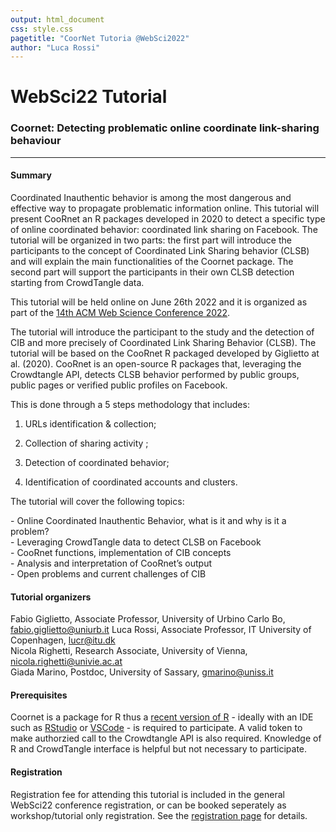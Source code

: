 ```yaml
---
output: html_document
css: style.css
pagetitle: "CoorNet Tutoria @WebSci2022"
author: "Luca Rossi"
---
```


#  WebSci22 Tutorial

### Coornet: Detecting problematic online coordinate link-sharing behaviour

------------------------------------------------------------------------

#### Summary

Coordinated Inauthentic behavior is among the most dangerous and effective way to propagate problematic information online. This tutorial will present CooRnet an R packages developed in 2020 to detect a specific type of online coordinated behavior: coordinated link sharing on Facebook. The tutorial will be organized in two parts: the first part will introduce the participants to the concept of Coordinated Link Sharing behavior (CLSB) and will explain the main functionalities of the Coornet package. The second part will support the participants in their own CLSB detection starting from CrowdTangle data.

This tutorial will be held online on June 26th 2022 and it is organized as part of the [14th ACM Web Science Conference 2022](https://websci22.webscience.org/).

The tutorial will introduce the participant to the study and the detection of CIB and more precisely of Coordinated Link Sharing Behavior (CLSB). The tutorial will be based on the CooRnet R packaged developed by Giglietto at al. (2020). CooRnet is an open-source R packages that, leveraging the Crowdtangle API, detects CLSB behavior performed by public groups, public pages or verified public profiles on Facebook.

This is done through a 5 steps methodology that includes:

1.  URLs identification & collection;

2.  Collection of sharing activity ;

3.  Detection of coordinated behavior;

4.  Identification of coordinated accounts and clusters.

The tutorial will cover the following topics:

\- Online Coordinated Inauthentic Behavior, what is it and why is it a problem?\
- Leveraging CrowdTangle data to detect CLSB on Facebook\
- CooRnet functions, implementation of CIB concepts\
- Analysis and interpretation of CooRnet's output\
- Open problems and current challenges of CIB

#### Tutorial organizers

Fabio Giglietto, Associate Professor, University of Urbino Carlo Bo, [fabio.giglietto\@uniurb.it](mailto:fabio.giglietto@uniurb.it) Luca Rossi, Associate Professor, IT University of Copenhagen, [lucr\@itu.dk](mailto:lucr@itu.dk)\
Nicola Righetti, Research Associate, University of Vienna, [nicola.righetti\@univie.ac.at](mailto:nicola.righetti@univie.ac.at)\
Giada Marino, Postdoc, University of Sassary, [gmarino\@uniss.it](mailto:gmarino@uniss.it)

#### Prerequisites

Coornet is a package for R thus a [recent version of R](https://cran.r-project.org/bin/) - ideally with an IDE such as [RStudio](https://www.rstudio.com/products/rstudio/download/) or [VSCode](https://code.visualstudio.com/download) - is required to participate. A valid token to make authorzied call to the Crowdtangle API is also required. Knowledge of R and CrowdTangle interface is helpful but not necessary to participate.

#### Registration

Registration fee for attending this tutorial is included in the general WebSci22 conference registration, or can be booked seperately as workshop/tutorial only registration. See the [registration page](https://websci22.webscience.org/registration/) for details.
